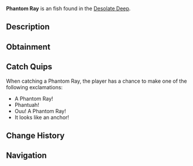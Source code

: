 {{FishInfobox
|image          = Phantom Ray.png
|rarity         = Uncommon
|sea            = First Sea
|location       = [[Desolate Deep]]
|sublocation    = 
|sources        = Coral Geode, Fishing Rod
|radar_location = 
|xp             = 60
|weather        = 
|time           = Night
|season         = Summer, Autumn
|bait           = Weird Algae
|base_weight    = 6
|base_value     = 140
|weight_range   = 2
|base_chance    = 1620
|base_resil     = 45
}}
'''Phantom Ray''' is an {{Rarity|Uncommon}} fish found in the [[Desolate Deep]].

== Description ==
{{Description|The Phantom Ray is a menacing yet beautiful species of ray, resembling the shape of an anchor with bioluminescent engravings throughout its body, as well as a translucent fin that they use to move around. They typically like to feed on microorganisms during the night, and spend most of the day sitting underneath ledges or large vegetation.|Bestiary Entry}}

== Obtainment ==
{{Description|Found in the Desolate Deep.|Bestiary Hint}}
{{Fish Availability|
Desolate Deep/Desolate Pocket
|top_rods      = 
Leviathan's Fang Rod\183045.19\174724.07;
Training Rod\182863.62\248991.49;
Trident Rod\179099.77\170222.73;
Free Spirit Rod\167660.39\159350.34;
Flimsy Rod\161300.35\249046.7;
Plastic Rod\109970.47\202480.58;
Krampus's Rod\125800.32\231614.01;
Magma Rod\119388.61\219809.26;
No-Life Rod\139785.76\132072.77;
Seraphic Rod\131613.75\133438.67;
Ethereal Prism Rod\131255.46\159503.65;
Challenger's Rod\128449.11\122083.99;
Rod Of The Forgotten Fang\128304.82\121305.94;
Rod Of The Exalted One\126812.69\120032.01;
Rod Of The Depths\125483.28\119813.31;
Depthseeker Rod\125396.68\118276.25;
Blazebringer Rod\125059.36\118860.82;
Zeus Rod\124231.31\118073.81;
Verdant Shear Rod\123682.92\116895.36;
Avalanche Rod\117943.61\111154.06;
Volcanic Rod\115394.67\108609.65;
Steady Rod\63079.99\59403.72
|recommended   = Training Rod
}}

== Catch Quips ==
When catching a Phantom Ray, the player has a chance to make one of the following exclamations:
* A Phantom Ray!
* Phantuah!
* Ouu! A Phantom Ray!
* It looks like an anchor!

== Change History ==
{{Change History|{{subst:Current Version}}}}

== Navigation ==
{{Fish Navbox|Desolate Deep}}